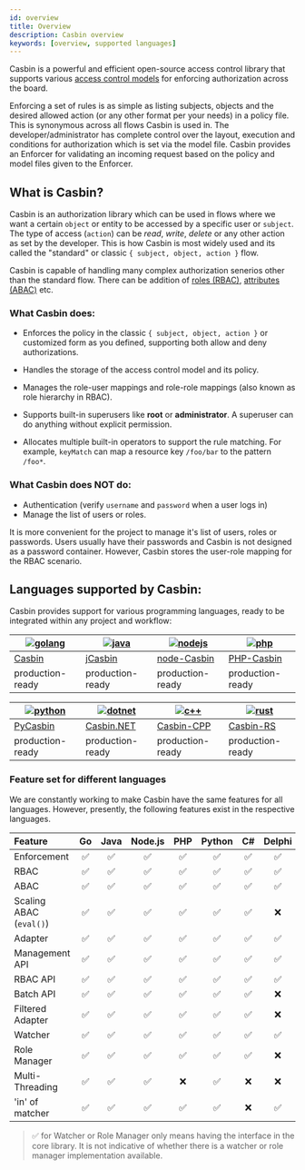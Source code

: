 ```yaml
---
id: overview
title: Overview
description: Casbin overview
keywords: [overview, supported languages]
---
```


Casbin is a powerful and efficient open-source access control library that supports various
[access control models](https://en.wikipedia.org/wiki/Access_control#Access_control_models)
for enforcing authorization across the board.

Enforcing a set of rules is as simple as listing subjects, objects and the desired allowed action (or any other format per your needs) in a policy file. This is synonymous across all flows Casbin is used in. The developer/administrator has complete control over the layout, execution and conditions for authorization which is set via the model file. Casbin provides an Enforcer for validating an incoming request based on the policy and model files given to the Enforcer.

## What is Casbin?

Casbin is an authorization library which can be used in flows where we want a certain
`object` or entity to be accessed by a specific user or `subject`. The type of access (`action`)
can be _read_, _write_, _delete_ or any other action as set by the developer.
This is how Casbin is most widely used and its called the "standard"
or classic `{ subject, object, action }` flow.

Casbin is capable of handling many complex authorization senerios other than the standard flow.
There can be addition of [roles (RBAC)](/docs/rbac), [attributes (ABAC)](/docs/abac) etc.

### What Casbin does:

- Enforces the policy in the classic `{ subject, object, action }`
  or customized form as you defined, supporting both allow and deny authorizations.
- Handles the storage of the access control model and its policy.

- Manages the role-user mappings and role-role mappings (also known as role hierarchy in RBAC).
- Supports built-in superusers like **root** or **administrator**. A superuser can do anything without explicit permission.
- Allocates multiple built-in operators to support the rule matching. For example, `keyMatch` can map a
  resource key `/foo/bar` to the pattern `/foo*`.

### What Casbin does **NOT** do:

- Authentication (verify `username` and `password` when a user logs in)
- Manage the list of users or roles.

It is more convenient for the project to manage it's list of users, roles or passwords.
Users usually have their passwords and Casbin is not designed as a password container.
However, Casbin stores the user-role mapping for the RBAC scenario.

## Languages supported by Casbin:

Casbin provides support for various programming languages, ready to be integrated
within any project and workflow:

| [![golang](/img/langs/golang.png)](https://github.com/casbin/casbin) | [![java](/img/langs/java.png)](https://github.com/casbin/jcasbin) | [![nodejs](/img/langs/nodejs.png)](https://github.com/casbin/node-casbin) | [![php](/img/langs/php.png)](https://github.com/php-casbin/php-casbin) |
| -------------------------------------------------------------------- | ----------------------------------------------------------------- | ------------------------------------------------------------------------- | ---------------------------------------------------------------------- |
| [Casbin](https://github.com/casbin/casbin)                           | [jCasbin](https://github.com/casbin/jcasbin)                      | [node-Casbin](https://github.com/casbin/node-casbin)                      | [PHP-Casbin](https://github.com/php-casbin/php-casbin)                 |
| production-ready                                                     | production-ready                                                  | production-ready                                                          | production-ready                                                       |

| [![python](/img/langs/python.png)](https://github.com/casbin/pycasbin) | [![dotnet](/img/langs/dotnet.png)](https://github.com/casbin/Casbin.NET) | [![c++](/img/langs/cpp.png)](https://github.com/casbin/casbin-cpp) | [![rust](/img/langs/rust.png)](https://github.com/casbin/casbin-rs) |
| ---------------------------------------------------------------------- | ------------------------------------------------------------------------ | ------------------------------------------------------------------ | ------------------------------------------------------------------- |
| [PyCasbin](https://github.com/casbin/pycasbin)                         | [Casbin.NET](https://github.com/casbin/Casbin.NET)                       | [Casbin-CPP](https://github.com/casbin/casbin-cpp)                 | [Casbin-RS](https://github.com/casbin/casbin-rs)                    |
| production-ready                                                       | production-ready                                                         | production-ready                                                   | production-ready                                                    |

### Feature set for different languages

We are constantly working to make Casbin have the same features for all languages.
However, presently, the following features exist in the respective languages.

| Feature                 | Go  | Java | Node.js | PHP | Python | C#  | Delphi | Rust | C++ | Lua | Dart | Elixir |
| :---------------------- | :-: | :--: | :-----: | :-: | :----: | :-: | :----: | :--: | :-: | :-: | :--: | :----: |
| Enforcement             | ✅  |  ✅  |   ✅    | ✅  |   ✅   | ✅  |   ✅   |  ✅  | ✅  | ✅  |  ✅  |   ✅   |
| RBAC                    | ✅  |  ✅  |   ✅    | ✅  |   ✅   | ✅  |   ✅   |  ✅  | ✅  | ✅  |  ✅  |   ✅   |
| ABAC                    | ✅  |  ✅  |   ✅    | ✅  |   ✅   | ✅  |   ✅   |  ✅  | ✅  | ✅  |  ✅  |   ✅   |
| Scaling ABAC (`eval()`) | ✅  |  ✅  |   ✅    | ✅  |   ✅   | ✅  |   ❌   |  ✅  | ✅  | ✅  |  ✅  |   ✅   |
| Adapter                 | ✅  |  ✅  |   ✅    | ✅  |   ✅   | ✅  |   ✅   |  ✅  | ✅  | ✅  |  ✅  |   ❌   |
| Management API          | ✅  |  ✅  |   ✅    | ✅  |   ✅   | ✅  |   ✅   |  ✅  | ✅  | ✅  |  ✅  |   ✅   |
| RBAC API                | ✅  |  ✅  |   ✅    | ✅  |   ✅   | ✅  |   ✅   |  ✅  | ✅  | ✅  |  ✅  |   ✅   |
| Batch API               | ✅  |  ✅  |   ✅    | ✅  |   ✅   | ✅  |   ❌   |  ✅  | ✅  | ✅  |  ❌  |   ❌   |
| Filtered Adapter        | ✅  |  ✅  |   ✅    | ✅  |   ✅   | ✅  |   ❌   |  ✅  | ✅  | ✅  |  ❌  |   ❌   |
| Watcher                 | ✅  |  ✅  |   ✅    | ✅  |   ✅   | ✅  |   ✅   |  ✅  | ✅  | ✅  |  ❌  |   ❌   |
| Role Manager            | ✅  |  ✅  |   ✅    | ✅  |   ✅   | ✅  |   ❌   |  ✅  | ✅  | ✅  |  ✅  |   ❌   |
| Multi-Threading         | ✅  |  ✅  |   ✅    | ❌  |   ✅   | ❌  |   ❌   |  ✅  | ❌  | ❌  |  ❌  |   ❌   |
| 'in' of matcher         | ✅  |  ✅  |   ✅    | ✅  |   ✅   | ❌  |   ✅   |  ❌  | ❌  | ❌  |  ✅  |   ✅   |

> ✅ for Watcher or Role Manager only means having the interface in the core library. It is not indicative of whether there is a watcher or role manager implementation available.
